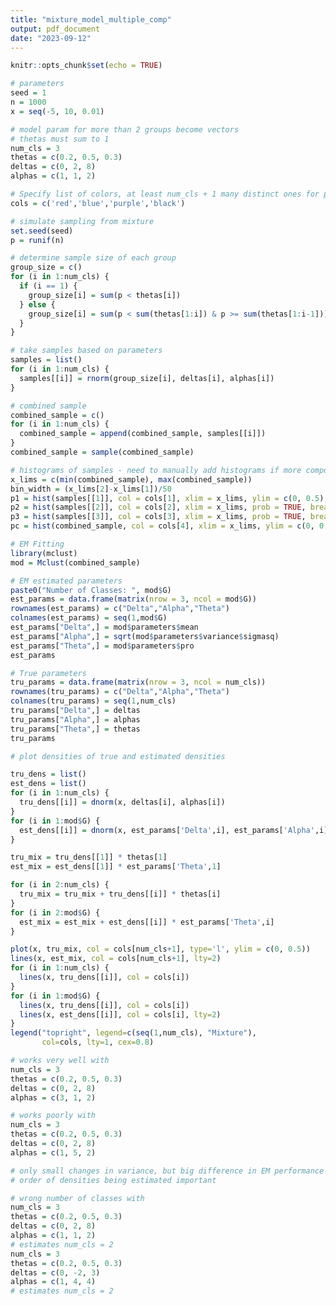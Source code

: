 ```yaml
---
title: "mixture_model_multiple_comp"
output: pdf_document
date: "2023-09-12"
---
```


```r
knitr::opts_chunk$set(echo = TRUE)
```


```R
# parameters
seed = 1
n = 1000
x = seq(-5, 10, 0.01)

# model param for more than 2 groups become vectors
# thetas must sum to 1
num_cls = 3
thetas = c(0.2, 0.5, 0.3)
deltas = c(0, 2, 8)
alphas = c(1, 1, 2)

# Specify list of colors, at least num_cls + 1 many distinct ones for plotting
cols = c('red','blue','purple','black')
```
```r
# simulate sampling from mixture
set.seed(seed)
p = runif(n)

# determine sample size of each group
group_size = c()
for (i in 1:num_cls) {
  if (i == 1) {
    group_size[i] = sum(p < thetas[i])
  } else {
    group_size[i] = sum(p < sum(thetas[1:i]) & p >= sum(thetas[1:i-1]))
  }
}

# take samples based on parameters
samples = list()
for (i in 1:num_cls) {
  samples[[i]] = rnorm(group_size[i], deltas[i], alphas[i])
}

# combined sample
combined_sample = c()
for (i in 1:num_cls) {
  combined_sample = append(combined_sample, samples[[i]])
}
combined_sample = sample(combined_sample)

```

```r
# histograms of samples - need to manually add histograms if more components due to color specification
x_lims = c(min(combined_sample), max(combined_sample))
bin_width = (x_lims[2]-x_lims[1])/50
p1 = hist(samples[[1]], col = cols[1], xlim = x_lims, ylim = c(0, 0.5), prob = TRUE, breaks = seq(x_lims[1], x_lims[2], bin_width))
p2 = hist(samples[[2]], col = cols[2], xlim = x_lims, prob = TRUE, breaks = seq(x_lims[1], x_lims[2], bin_width), add = TRUE)
p3 = hist(samples[[3]], col = cols[3], xlim = x_lims, prob = TRUE, breaks = seq(x_lims[1], x_lims[2], bin_width), add = TRUE)
pc = hist(combined_sample, col = cols[4], xlim = x_lims, ylim = c(0, 0.5), prob = TRUE, breaks = seq(x_lims[1], x_lims[2], bin_width))
```

```r
# EM Fitting
library(mclust)
mod = Mclust(combined_sample)
```

```r
# EM estimated parameters 
paste0("Number of Classes: ", mod$G)
est_params = data.frame(matrix(nrow = 3, ncol = mod$G))
rownames(est_params) = c("Delta","Alpha","Theta")
colnames(est_params) = seq(1,mod$G)
est_params["Delta",] = mod$parameters$mean
est_params["Alpha",] = sqrt(mod$parameters$variance$sigmasq)
est_params["Theta",] = mod$parameters$pro
est_params

# True parameters
tru_params = data.frame(matrix(nrow = 3, ncol = num_cls))
rownames(tru_params) = c("Delta","Alpha","Theta")
colnames(tru_params) = seq(1,num_cls)
tru_params["Delta",] = deltas
tru_params["Alpha",] = alphas
tru_params["Theta",] = thetas
tru_params

```
```R
# plot densities of true and estimated densities

tru_dens = list()
est_dens = list()
for (i in 1:num_cls) {
  tru_dens[[i]] = dnorm(x, deltas[i], alphas[i])
}
for (i in 1:mod$G) {
  est_dens[[i]] = dnorm(x, est_params['Delta',i], est_params['Alpha',i])
}

tru_mix = tru_dens[[1]] * thetas[1]
est_mix = est_dens[[1]] * est_params['Theta',1]

for (i in 2:num_cls) {
  tru_mix = tru_mix + tru_dens[[i]] * thetas[i]
}
for (i in 2:mod$G) {
  est_mix = est_mix + est_dens[[i]] * est_params['Theta',i]
}

plot(x, tru_mix, col = cols[num_cls+1], type='l', ylim = c(0, 0.5))
lines(x, est_mix, col = cols[num_cls+1], lty=2)
for (i in 1:num_cls) {
  lines(x, tru_dens[[i]], col = cols[i])
}
for (i in 1:mod$G) {
  lines(x, tru_dens[[i]], col = cols[i])
  lines(x, est_dens[[i]], col = cols[i], lty=2)
}
legend("topright", legend=c(seq(1,num_cls), "Mixture"),
       col=cols, lty=1, cex=0.8)

```

```R
# works very well with 
num_cls = 3
thetas = c(0.2, 0.5, 0.3)
deltas = c(0, 2, 8)
alphas = c(3, 1, 2)

# works poorly with
num_cls = 3
thetas = c(0.2, 0.5, 0.3)
deltas = c(0, 2, 8)
alphas = c(1, 5, 2)

# only small changes in variance, but big difference in EM performance
# order of densities being estimated important 

# wrong number of classes with 
num_cls = 3
thetas = c(0.2, 0.5, 0.3)
deltas = c(0, 2, 8)
alphas = c(1, 1, 2)
# estimates num_cls = 2
num_cls = 3
thetas = c(0.2, 0.5, 0.3)
deltas = c(0, -2, 3)
alphas = c(1, 4, 4)
# estimates num_cls = 2
```


